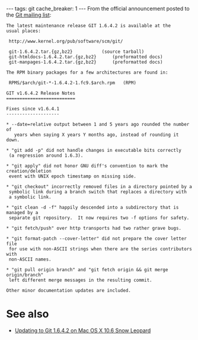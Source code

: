 ---
tags: git
cache_breaker: 1
---
From the official announcement posted to the [[Git mailing list]]:

<pre>The latest maintenance release GIT 1.6.4.2 is available at the
usual places:

 http://www.kernel.org/pub/software/scm/git/

 git-1.6.4.2.tar.{gz,bz2}			(source tarball)
 git-htmldocs-1.6.4.2.tar.{gz,bz2}		(preformatted docs)
 git-manpages-1.6.4.2.tar.{gz,bz2}		(preformatted docs)

The RPM binary packages for a few architectures are found in:

 RPMS/$arch/git-*-1.6.4.2-1.fc9.$arch.rpm	(RPM)

GIT v1.6.4.2 Release Notes
==========================

Fixes since v1.6.4.1
--------------------

* --date=relative output between 1 and 5 years ago rounded the number of
   years when saying X years Y months ago, instead of rounding it down.

* "git add -p" did not handle changes in executable bits correctly
 (a regression around 1.6.3).

* "git apply" did not honor GNU diff's convention to mark the creation/deletion
 event with UNIX epoch timestamp on missing side.

* "git checkout" incorrectly removed files in a directory pointed by a
 symbolic link during a branch switch that replaces a directory with
 a symbolic link.

* "git clean -d -f" happily descended into a subdirectory that is managed by a
 separate git repository.  It now requires two -f options for safety.

* "git fetch/push" over http transports had two rather grave bugs.

* "git format-patch --cover-letter" did not prepare the cover letter file
 for use with non-ASCII strings when there are the series contributors with
 non-ASCII names.

* "git pull origin branch" and "git fetch origin && git merge origin/branch"
 left different merge messages in the resulting commit.

Other minor documentation updates are included.</pre>

= See also =

* [[Updating to Git 1.6.4.2 on Mac OS X 10.6 Snow Leopard]]
